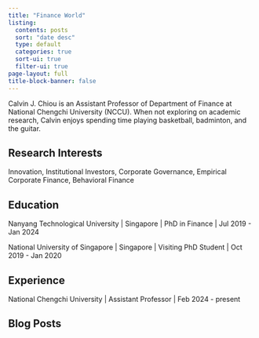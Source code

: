 ```yaml
---
title: "Finance World"
listing: 
  contents: posts
  sort: "date desc"
  type: default
  categories: true
  sort-ui: true
  filter-ui: true
page-layout: full
title-block-banner: false
---
```


Calvin J. Chiou is an Assistant Professor of Department of Finance at National Chengchi University (NCCU). When not exploring on academic research, Calvin enjoys spending time playing basketball, badminton, and the guitar.

## Research Interests

Innovation, Institutional Investors, Corporate Governance, Empirical Corporate Finance, Behavioral Finance

## Education

Nanyang Technological University \| Singapore \| PhD in Finance \| Jul 2019 - Jan 2024

National University of Singapore \| Singapore \| Visiting PhD Student \| Oct 2019 - Jan 2020

## Experience

National Chengchi University \| Assistant Professor \| Feb 2024 - present

## Blog Posts
